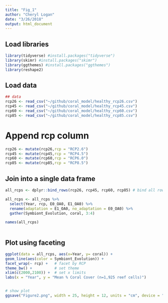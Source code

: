 ```yaml
---
title: "Fig_1"
author: "Cheryl Logan"
date: "3/26/2018"
output: html_document
---
```

## Load libraries
```r
library(tidyverse) #install.packages("tidyverse")
library(skimr) #install.packages("skimr")
library(ggthemes) #install.packages("ggthemes")
library(reshape2)
```

## Load data
```r
## data
rcp26 <- read_csv("~/github/coral_model/healthy_rcp26.csv") 
rcp45 <- read_csv("~/github/coral_model/healthy_rcp45.csv") 
rcp60 <- read_csv("~/github/coral_model/healthy_rcp60.csv") 
rcp85 <- read_csv("~/github/coral_model/healthy_rcp85.csv") 
```

# Append rcp column
```r
rcp26 <- mutate(rcp26,rcp = "RCP2.6")
rcp45 <- mutate(rcp45,rcp = "RCP4.5")
rcp60 <- mutate(rcp60,rcp = "RCP6.0")
rcp85 <- mutate(rcp85,rcp = "RCP8.5")
```

## Join into a single data frame
```r
all_rcps <- dplyr::bind_rows(rcp26, rcp45, rcp60, rcp85) # bind all rows together

all_rcps <- all_rcps %>%
  select(Year, rcp, E0_OA0, E1_OA0) %>%
  rename(adaptation = E1_OA0, no_adaptation = E0_OA0) %>%
  gather(Symbiont_Evolution, coral, 3:4)

names(all_rcps)
  
```

## Plot using faceting
```r
ggplot(data = all_rcps, aes(x=Year, y= coral)) + 
geom_line(aes(color = Symbiont_Evolution)) +
facet_wrap(~ rcp) +   # facet by RCP
theme_bw() +          # set theme
xlim(c(2000,2100)) +  # set x limits
labs(x = "Year", y = "Mean % Coral Cover (n=1,925 reef cells)") 


# show plot
ggsave("Figure2.png", width = 25, height = 12, units = "cm", device = "png") # save plot
```


  
